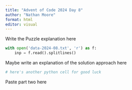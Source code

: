 ```yaml
---
title: "Advent of Code 2024 Day 8"
author: "Nathan Moore"
format: html
editor: visual
---
```


Write the Puzzle explanation here

```python

with open('data-2024-08.txt', 'r') as f:
    inp = f.read().splitlines()

```

Maybe write an explanation of the solution approach here

```python
# here's another python cell for good luck

```

Paste part two here
